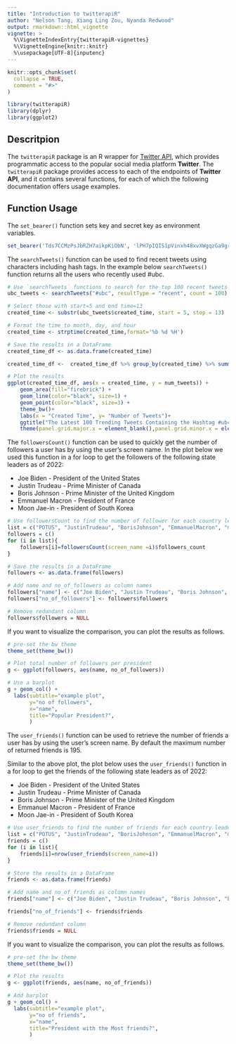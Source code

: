 ```yaml
---
title: "Introduction to twitterapiR"
author: "Nelson Tang, Xiang Ling Zou, Nyanda Redwood"
output: rmarkdown::html_vignette
vignette: >
  %\VignetteIndexEntry{twitterapiR-vignettes}
  %\VignetteEngine{knitr::knitr}
  %\usepackage[UTF-8]{inputenc}
---
```


```r
knitr::opts_chunk$set(
  collapse = TRUE,
  comment = "#>"
)
```


```r
library(twitterapiR)
library(dplyr)
library(ggplot2)
```

## Descritpion  
  
The `twitterapiR` package is an R wrapper for [Twitter API](https://developer.twitter.com/en/docs/twitter-api), which provides programmatic access to the popular social media platform **Twitter**. The `twitterapiR` package provides access to each of the endpoints of **Twitter API**, and it  contains several functions, for each of which the following documentation offers usage examples.

## Function Usage
The `set_bearer()` function sets key and secret key as environment variables.
```r
set_bearer('Tds7CCMzPsJbRZH7aikpKiObN', 'lPH7pIQIS1pVinxh48xvXWgqzGa9gre4Utb9tIZ2W1U0nSCgrz')
```
The `searchTweets()` function can be used to find recent tweets using characters including hash tags. In the example below `searchTweets()` function returns all the users who recently used #ubc.

```r
# Use `searchTweets` functions to search for the top 100 recent tweets using #ubc
ubc_tweets <- searchTweets("#ubc", resultType = "recent", count = 100)

# Select those with start=5 and end time=13
created_time <- substr(ubc_tweets$created_time, start = 5, stop = 13)

# Format the time to month, day, and hour
created_time <- strptime(created_time,format='%b %d %H')

# Save the results in a DataFrame
created_time_df <- as.data.frame(created_time)

created_time_df <-  created_time_df %>% group_by(created_time) %>% summarize(num_tweets = n())

# Plot the results
ggplot(created_time_df, aes(x = created_time, y = num_tweets)) + 
    geom_area(fill="firebrick") +
    geom_line(color="black", size=1) +
    geom_point(color="black", size=3) +
    theme_bw()+
    labs(x = "Created Time", y= "Number of Tweets")+
    ggtitle("The Latest 100 Trending Tweets Containing the Hashtag #ubc")
    theme(panel.grid.major.x = element_blank(),panel.grid.minor.x = element_blank())
```
The `followersCount()` function can be used to quickly get the number of followers a user has by using the user's screen name. In the plot below we used this function in a for loop to get the followers of the following state leaders as of 2022:

- Joe Biden - President of the United States
- Justin Trudeau - Prime Minister of Canada
- Boris Johnson - Prime Minister of the United Kingdom
- Emmanuel Macron - President of France
- Moon Jae-in - President of South Korea
```r
# Use followersCount to find the number of follower for each country leader
list = c("POTUS", "JustinTrudeau", "BorisJohnson", "EmmanuelMacron", "moonriver365")
followers = c()
for (i in list){
    followers[i]=followersCount(screen_name =i)$followers_count
}

# Save the results in a DataFrame
followers <- as.data.frame(followers)

# Add name and no_of_followers as column names
followers["name"] <- c("Joe Biden", "Justin Trudeau", "Boris Johnson", "Emmanuel Macron", "Moon Jae-in" )
followers["no_of_followers"] <- followers$followers

# Remove redundant column
followers$followers = NULL
```
If you want to visualize the comparison, you can plot the results as follows.
```r
# pre-set the bw theme
theme_set(theme_bw())  

# Plot total number of followers per president
g <- ggplot(followers, aes(name, no_of_followers))

# Use a barplot
g + geom_col() + 
  labs(subtitle="example plot", 
       y="no of followers", 
       x="name", 
       title="Popular President?", 
       )
```
The `user_friends()` function can be used to retrieve the number of friends a user has by using the user's screen name. By default the maximum number of returned friends is 195.  
  
Similar to the above plot, the plot below uses the `user_friends()` function in a for loop to get the friends of the following state leaders as of 2022:  
  
- Joe Biden - President of the United States
- Justin Trudeau - Prime Minister of Canada
- Boris Johnson - Prime Minister of the United Kingdom
- Emmanuel Macron - President of France
- Moon Jae-in - President of South Korea
```r
# Use user_friends to find the number of friends for each country leader
list = c("POTUS", "JustinTrudeau", "BorisJohnson", "EmmanuelMacron", "moonriver365")
friends = c()
for (i in list){
    friends[i]=nrow(user_friends(screen_name=i))
}

# Store the results in a DataFrame
friends <- as.data.frame(friends)

# Add name and no_of_friends as column names
friends["name"] <- c("Joe Biden", "Justin Trudeau", "Boris Johnson", "Emmanuel Macron", "Moon Jae-in" )

friends["no_of_friends"] <- friends$friends

# Remove redundant column
friends$friends = NULL
```
If you want to visualize the comparison, you can plot the results as follows.
```r
# pre-set the bw theme
theme_set(theme_bw())

# Plot the results
g <- ggplot(friends, aes(name, no_of_friends))

# Add barplot
g + geom_col() + 
  labs(subtitle="example plot", 
       y="no of friends", 
       x="name", 
       title="President with the Most friends?", 
       )
```

